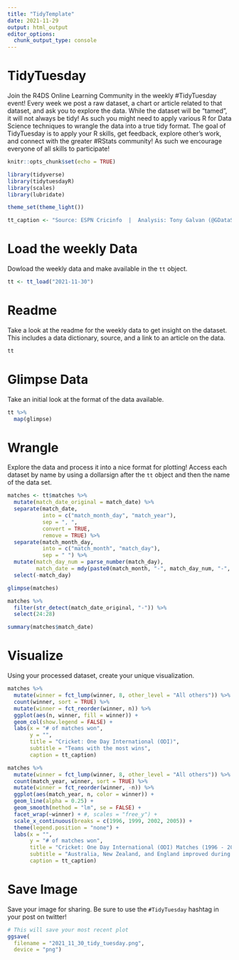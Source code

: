 ```yaml
---
title: "TidyTemplate"
date: 2021-11-29
output: html_output
editor_options: 
  chunk_output_type: console
---
```


# TidyTuesday

Join the R4DS Online Learning Community in the weekly #TidyTuesday event!
Every week we post a raw dataset, a chart or article related to that dataset, and ask you to explore the data.
While the dataset will be “tamed”, it will not always be tidy! As such you might need to apply various R for Data Science techniques to wrangle the data into a true tidy format.
The goal of TidyTuesday is to apply your R skills, get feedback, explore other’s work, and connect with the greater #RStats community!
As such we encourage everyone of all skills to participate!

```r

knitr::opts_chunk$set(echo = TRUE)

library(tidyverse)
library(tidytuesdayR)
library(scales)
library(lubridate)

theme_set(theme_light())

tt_caption <- "Source: ESPN Cricinfo  |  Analysis: Tony Galvan (@GDataScience1)"

```

# Load the weekly Data

Dowload the weekly data and make available in the `tt` object.

```r

tt <- tt_load("2021-11-30")

```


# Readme

Take a look at the readme for the weekly data to get insight on the dataset.
This includes a data dictionary, source, and a link to an article on the data.

```r

tt

```


# Glimpse Data

Take an initial look at the format of the data available.

```r

tt %>% 
  map(glimpse)

```

# Wrangle

Explore the data and process it into a nice format for plotting! Access each dataset by name by using a dollarsign after the `tt` object and then the name of the data set.

```r

matches <- tt$matches %>%
  mutate(match_date_original = match_date) %>%
  separate(match_date, 
           into = c("match_month_day", "match_year"), 
           sep = ", ", 
           convert = TRUE,
           remove = TRUE) %>%
  separate(match_month_day, 
           into = c("match_month", "match_day"), 
           sep = " ") %>%
  mutate(match_day_num = parse_number(match_day),
         match_date = mdy(paste0(match_month, "-", match_day_num, "-", match_year))) %>%
  select(-match_day)

glimpse(matches)

```


```r

matches %>%
  filter(str_detect(match_date_original, "-")) %>%
  select(24:28)

```

```r

summary(matches$match_date)

```


# Visualize

Using your processed dataset, create your unique visualization.

```r

matches %>%
  mutate(winner = fct_lump(winner, 8, other_level = "All others")) %>%
  count(winner, sort = TRUE) %>%
  mutate(winner = fct_reorder(winner, n)) %>%
  ggplot(aes(n, winner, fill = winner)) +
  geom_col(show.legend = FALSE) +
  labs(x = "# of matches won",
       y = "",
       title = "Cricket: One Day International (ODI)",
       subtitle = "Teams with the most wins",
       caption = tt_caption)

```


```r
matches %>%
  mutate(winner = fct_lump(winner, 8, other_level = "All others")) %>%
  count(match_year, winner, sort = TRUE) %>%
  mutate(winner = fct_reorder(winner, -n)) %>%
  ggplot(aes(match_year, n, color = winner)) +
  geom_line(alpha = 0.25) +
  geom_smooth(method = "lm", se = FALSE) +
  facet_wrap(~winner) + #, scales = "free_y") +
  scale_x_continuous(breaks = c(1996, 1999, 2002, 2005)) +
  theme(legend.position = "none") +
  labs(x = "",
       y = "# of matches won",
       title = "Cricket: One Day International (ODI) Matches (1996 - 2005)",
       subtitle = "Australia, New Zealand, and England improved during this time",
       caption = tt_caption)

```

# Save Image

Save your image for sharing. Be sure to use the `#TidyTuesday` hashtag in your post on twitter! 

```r

# This will save your most recent plot
ggsave(
  filename = "2021_11_30_tidy_tuesday.png",
  device = "png")

```
